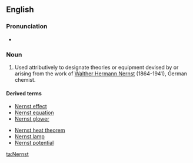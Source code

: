 ==English==

===Pronunciation===
* {{IPA|/nɜːnst/|lang=en}}

===Noun===
{{en-noun|-}}

# Used attributively to designate theories or equipment devised by or arising from the work of [[w:Walther Nernst|Walther Hermann Nernst]] (1864-1941), German chemist.

====Derived terms====
{{top2}}
* [[Nernst effect]]
* [[Nernst equation]]
* [[Nernst glower]]
{{mid2}}
* [[Nernst heat theorem]]
* [[Nernst lamp]]
* [[Nernst potential]]
{{bottom}}

[[ta:Nernst]]